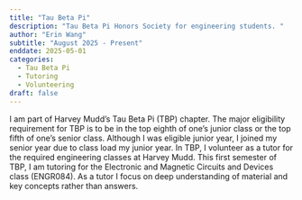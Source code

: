 ```yaml
---
title: "Tau Beta Pi"
description: "Tau Beta Pi Honors Society for engineering students. "
author: "Erin Wang"
subtitle: "August 2025 - Present"
enddate: 2025-05-01
categories:
  - Tau Beta Pi
  - Tutoring
  - Volunteering
draft: false
---
```


I am part of Harvey Mudd's Tau Beta Pi (TBP) chapter. The major eligibility requirement for TBP is to be in the top eighth of one's junior class or the top fifth of one's senior class. Although I was eligible junior year, I joined my senior year due to class load my junior year. In TBP, I volunteer as a tutor for the required engineering classes at Harvey Mudd. This first semester of TBP, I am tutoring for the Electronic and Magnetic Circuits and Devices class (ENGR084). As a tutor I focus on deep understanding of material and key concepts rather than answers.  